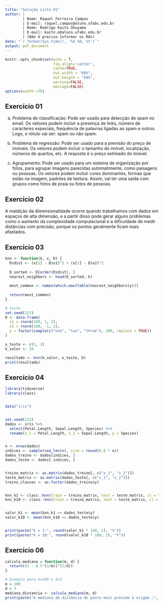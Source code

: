 ```yaml
---
title: "Solução Lista 01"
author: |
        | Nome: Raquel Ferreira Campos
        | E-mail: raquel.campos@aluno.ufabc.edu.br
        | Nome: Rodrigo Kaito Okuyama
        | E-mail: kaito.o@aluno.ufabc.edu.br
        | (Não é preciso informar os RAs)
date: "`r format(Sys.time(), '%d %B, %Y')`"
output: pdf_document
---
```


```r
knitr::opts_chunk$set(echo = T,
                      fig.align='center',
                      cache=TRUE,
                      out.width = "60%",
                      out.heigth = "60%",
                      warning=FALSE,
                      message=FALSE)
options(width =70)
```

## Exercício 01
a) Problema de classificação: Pode ser usado para detecção de spam no email. Os vetores podem incluir a presença de links, número de caracteres especiais, frequência de palavras ligadas ao spam e outros. Logo, o rótulo vai ser: spam ou não spam.

b) Problema de regressão: Pode ser usado para a previsão do preço de imóveis. Os vetores podem incluir o tamanho do imóvel, localização, números de quartos, etc. A resposta é o preço estimado do imóvel.

c) Agrupamento: Pode ser usado para um sistema de organização por fotos, para agrupar imagens parecidas automatimente, como paisagens ou pessoas. Os vetores podem incluir cores dominantes, formas que estão na imagem, padrões de textura. Assim, vai ter uma saída com grupos como fotos de praia ou fotos de pessoas.

## Exercício 02
A maldição da dimensionalidade ocorre quando trabalhamos com dados em espaços de alta dimensão, e a partir disso pode gerar alguns problemas como o aumento da complexidade computacional e a dificuldade de medir distâncias com precisão, porque os pontos geralmente ficam mais afastados.

## Exercício 03
```r
knn <- function(k, x, D) {
  D$dist <- (x[1] - D$x1)^2 + (x[2] - D$x2)^2
  
  D_sorted <- D[order(D$dist), ]
  nearest_neighbors <- head(D_sorted, k)
  
  most_common <- names(which.max(table(nearest_neighbors$y)))
  
  return(most_common)
}

# teste 
set.seed(123)
D <- data.frame(
  x1 = rnorm(100, 1, 1),
  x2 = rnorm(100, -1, 2),
  y = factor(sample(c("one", "two", "three"), 100, replace = TRUE))
)

x_teste <- c(1, 2)
k_valor <- 10

resultado <- knn(k_valor, x_teste, D)
print(resultado)

```

## Exercício 04

```r
library(tidyverse)
library(class)  


data("iris")


set.seed(123) 
dados <- iris %>%
  select(Petal.Length, Sepal.Length, Species) %>%
  rename(x_1 = Petal.Length, x_2 = Sepal.Length, y = Species)


n <- nrow(dados)
indices <- sample(seq_len(n), size = round(0.8 * n))  
dados_treino <- dados[indices, ]
dados_teste <- dados[-indices, ]


treino_matrix <- as.matrix(dados_treino[, c("x_1", "x_2")])
teste_matrix <- as.matrix(dados_teste[, c("x_1", "x_2")])
treino_classes <- as.factor(dados_treino$y) 


knn_k1 <- class::knn(train = treino_matrix, test = teste_matrix, cl = treino_classes, k = 1)
knn_k10 <- class::knn(train = treino_matrix, test = teste_matrix, cl = treino_classes, k = 10)


valor_k1 <- mean(knn_k1 == dados_teste$y)
valor_k10 <- mean(knn_k10 == dados_teste$y)


print(paste("k = 1:", round(valor_k1 * 100, 2), "%"))
print(paste("k = 10:", round(valor_k10 * 100, 2), "%"))


```

## Exercício 06

```r

calcula_mediana = function(m, d) {
  return((1 - 0.5^(1/m))^(1/d))
}

# Exemplo para m=100 e d=3
m = 100
d = 3
mediana_distancia <- calcula_mediana(m, d)
print(paste("A mediana da distância do ponto mais próximo à origem :", round(mediana_distancia, 4)))


```





